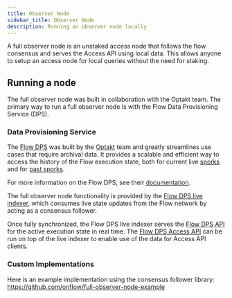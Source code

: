 ```yaml
---
title: Observer Node
sidebar_title: Observer Node
description: Running an observer node locally
---
```



A full observer node is an unstaked access node that follows the flow consensus
and serves the Access API using local data. This allows anyone to setup an access
node for local queries without the need for staking.

## Running a node

The full observer node was built in collaboration with the Optakt team.
The primary way to run a full observer node is with the Flow Data Provisioning Service (DPS).

### Data Provisioning Service

The [Flow DPS](https://github.com/optakt/flow-dps/) was built by the [Optakt](https://www.optakt.io/) team
and greatly streamlines use cases that require archival data.
It provides a scalable and efficient way to access the history of the Flow execution state,
both for current live [sporks](./spork) and for [past sporks](./past-sporks).

For more information on the Flow DPS, see their [documentation](https://github.com/optakt/flow-dps/blob/master/README.md).

The full observer node functionality is provided by the [Flow DPS live indexer](https://github.com/optakt/flow-dps/tree/master/cmd/flow-dps-live),
which consumes live state updates from the Flow network by acting as a consensus follower.

Once fully synchronized, the Flow DPS live indexer serves the [Flow DPS API](https://github.com/optakt/flow-dps/blob/master/docs/dps-api.md)
for the active execution state in real time.
The [Flow DPS Access API](https://github.com/optakt/flow-dps-access) can be run on top of the live indexer to enable use of the data for Access API clients.

### Custom Implementations

Here is an example implementation using the consensus follower library: https://github.com/onflow/full-observer-node-example
